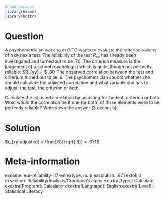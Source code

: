 ```{r, echo = FALSE, results = "hide"}
#Load package
library(exams)
library(knitr)
```
Question
========
A psychometrician working at CITO wants to evaluate the criterion validity of a dyslexia test. The reliability of the test $R_{xx}$ has already been investigated and turned out to be .70. The criterion measure is the judgement of a school psychologist which is quite, though not perfectly, reliable: $R_{yy} = $ .80. The observed correlation between the test and criterium turned out to be .6. The psychometrician doubts whether she should calculate the adjusted correlation and what variable she has to adjust; the test, the criterion or both.

Calculate the adjusted correlation by adjusting for the test, criterion or both. What would the correlation be if one (or both) of these elements were to be perfectly reliable? Write down the answer (3 decimals).


Solution
========
$r_{xy-adjusted} = \frac{.6}{\sqrt{.8}} = .671$


Meta-information
================
exname: eur-reliability-117-en
extype: num
exsolution: .671
extol: 0
exsection: Reliability/Analysis/Cronbach's alpha
exextra[Type]: Calculate
exextra[Program]: Calculator
exextra[Language]: English
exextra[Level]: Statistical Literacy